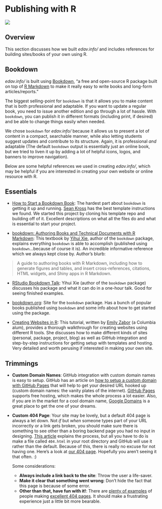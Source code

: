 # Publishing with R {#publish}

![](images/banners/banner_publish.png)

## Overview

This section discusses how we built *edav.info/* and includes references for building sites/books of your own using R.

## Bookdown

*edav.info/* is built using [Bookdown](https://bookdown.org/){target="_blank"}, "a free and open-source R package built on top of [R Markdown](https://rmarkdown.rstudio.com/){target="_blank"} to make it really easy to write books and long-form articles/reports."

The biggest selling-point for `bookdown` is that it allows you to make content that is both professional and adaptable. If you want to update a regular book, you need to issue another edition and go through a lot of hassle. With `bookdown`, you can publish it in different formats (including print, if desired) and be able to change things easily when needed.

We chose `bookdown` for *edav.info/* because it allows us to present a lot of content in a compact, searchable manner, while also letting students suggest updates and contribute to its structure. Again, it is professional *and* adaptable (The default `bookdown` output is essentially just an online book, but we tried to liven it up by adding a lot of helpful icons, logos, and banners to improve navigation).

Below are some helpful references we used in creating *edav.info/*, which may be helpful if you are interested in creating your own website or online resource with R.

## Essentials

- [How to Start a Bookdown Book](http://seankross.com/2016/11/17/How-to-Start-a-Bookdown-Book.html){target="_blank"}: The hardest part about `bookdown` is getting it up and running. [Sean Kross](http://seankross.com/about/){target="_blank"} has the best template instructions we found. We started this project by cloning his template repo and building off of it. Excellent descriptions on what all the files do and what is essential to start your project.

- [bookdown: Authoring Books and Technical Documents with R Markdown](https://bookdown.org/yihui/bookdown/){target="_blank"}: This textbook by [Yihui Xie](https://yihui.name/en/){target="_blank"}, author of the `bookdown` package, explains everything `bookdown` is able to accomplish (published using `bookdown`...because of course it is). An incredible informative reference which we always kept close by. Author's blurb:

> A guide to authoring books with R Markdown, including how to generate figures and tables, and insert cross-references, citations, HTML widgets, and Shiny apps in R Markdown. 
>

- [RStudio Bookdown Talk](https://www.rstudio.com/resources/webinars/introducing-bookdown/){target="_blank"}: Yihui Xie (author of the `bookdown` package) discusses his package and what it can do in a one-hour talk. Good for seeing finished examples.

- [bookdown.org](https://bookdown.org/home/about.html){target="_blank"}: Site for the `bookdown` package. Has a bunch of popular books published using `bookdown` and some info about how to get started using the package.

- [Creating Websites in R](http://www.emilyzabor.com/tutorials/rmarkdown_websites_tutorial.html){target="_blank"}: This tutorial, written by [Emily Zabor](http://www.emilyzabor.com/){target="_blank"} (a Columbia alum), provides a thorough walkthrough for creating websites using different R tools. She discusses how to make different kinds of sites (personal, package, project, blog) as well as GitHub integration and step-by-step instructions for getting setup with templates and hosting. Very detailed and worth perusing if interested in making your own site.

## Trimmings

- **Custom Domain Names**: GitHub integration with custom domain names is easy to setup. GitHub has an article on [how to setup a custom domain with GitHub Pages](https://help.github.com/articles/using-a-custom-domain-with-github-pages/){target="_blank"} that will help to get your desired URL hooked up (custom domain names: the vanity plates of the internet). [GitHub Pages](https://pages.github.com/){target="_blank"} supports free hosting, which makes the whole process a lot easier. Also, if you are in the market for a cool domain name, [Google Domains](https://domains.google/#/){target="_blank"} is a great place to get the one of your dreams.

- **Custom 404 Page**: Your site may be lovely, but a default 404 page is always a let down. Not *if* but *when* someone types part of your URL incorrectly or a link gets broken, you should make sure there is something to see other than a boring backend page you had no input in designing. [This article](https://mycyberuniverse.com/developing/custom-404-page-for-website-hosted-on-github.html){target="_blank"} explains the process, but all you have to do is make a file called `404.html` in your root directory and GitHub will use it rather than the default. Because of this, there is really no excuse for not having one. Here's a look at [our 404 page](404.html). Hopefully you aren't seeing it that often. :)

    Some considerations:
    - **Always include a link back to the site**: Throw the user a life-saver.
    - **Make it clear that something went wrong**: Don't hide the fact that this page is because of some error.
    - **Other than that, have fun with it!**: There are [plenty of examples](https://www.canva.com/learn/404-page-design/){target="_blank"} of people making [excellent 404 pages](https://www.pagecloud.com/blog/best-404-pages){target="_blank"}. It should make a frustrating experience just a little bit more bearable.









